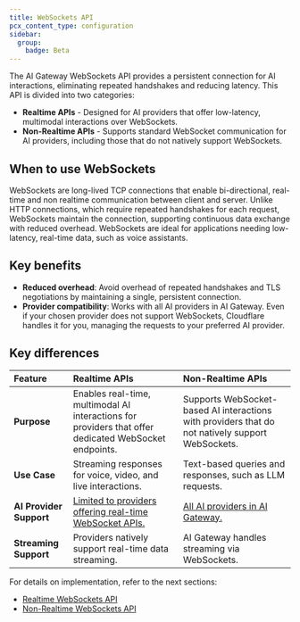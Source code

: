 ```yaml
---
title: WebSockets API
pcx_content_type: configuration
sidebar:
  group:
    badge: Beta
---
```


The AI Gateway WebSockets API provides a persistent connection for AI interactions, eliminating repeated handshakes and reducing latency. This API is divided into two categories:

- **Realtime APIs** - Designed for AI providers that offer low-latency, multimodal interactions over WebSockets.
- **Non-Realtime APIs** - Supports standard WebSocket communication for AI providers, including those that do not natively support WebSockets.

## When to use WebSockets

WebSockets are long-lived TCP connections that enable bi-directional, real-time and non realtime communication between client and server. Unlike HTTP connections, which require repeated handshakes for each request, WebSockets maintain the connection, supporting continuous data exchange with reduced overhead. WebSockets are ideal for applications needing low-latency, real-time data, such as voice assistants.

## Key benefits

- **Reduced overhead**: Avoid overhead of repeated handshakes and TLS negotiations by maintaining a single, persistent connection.
- **Provider compatibility**: Works with all AI providers in AI Gateway. Even if your chosen provider does not support WebSockets, Cloudflare handles it for you, managing the requests to your preferred AI provider.

## **Key differences**

| Feature                 | Realtime APIs                                                                                                                         | Non-Realtime APIs                                                                                |
| :---------------------- | :------------------------------------------------------------------------------------------------------------------------------------ | :----------------------------------------------------------------------------------------------- |
| **Purpose**             | Enables real-time, multimodal AI interactions for providers that offer dedicated WebSocket endpoints.                                 | Supports WebSocket-based AI interactions with providers that do not natively support WebSockets. |
| **Use Case**            | Streaming responses for voice, video, and live interactions.                                                                          | Text-based queries and responses, such as LLM requests.                                          |
| **AI Provider Support** | [Limited to providers offering real-time WebSocket APIs.](/ai-gateway/configuration/websockets-api/realtime-api/#supported-providers) | [All AI providers in AI Gateway.](/ai-gateway/providers)                                         |
| **Streaming Support**   | Providers natively support real-time data streaming.                                                                                  | AI Gateway handles streaming via WebSockets.                                                     |

For details on implementation, refer to the next sections:

- [Realtime WebSockets API](/ai-gateway/configuration/websockets-api/realtime-api/)
- [Non-Realtime WebSockets API](/ai-gateway/configuration/websockets-api/non-realtime-api/)
